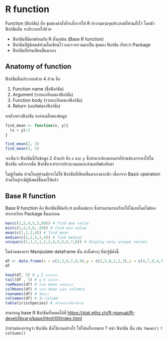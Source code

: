 # **R function**

Function (ฟังก์ชัน) คือ ชุดของคำสั่งที่จะสั่งการให้ R ทำงานตามจุดประสงค์ที่ท่านตั้งไว้ โดยตัวฟังก์ชันนั้น จะประกอบไปด้วย

-   ฟังก์ชันที่มีมาพร้อมกับ R ตั้งแต่ต้น (Base R function)
-   ฟังก์ชันที่ผู้นิพนธ์ท่านอื่นเขียนไว้ และรวบรวมมาเป็น ชุดของ ฟังก์ชัน เรียกว่า Package
-   ฟังก์ชันที่ท่านเขียนขึ้นมาเอง

## Anatomy of function

ฟังก์ชันนั้นประกอบด้วย 4 ส่วน คือ

1.  Function name (ชื่อฟังก์ชัน)
2.  Argument (รายละเอียดของฟังก์ชัน)
3.  Function body (รายละเอียดของฟังก์ชัน)
4.  Return (ผลลัพธ์ของฟังก์ชัน)

ยกตัวอย่างฟังก์ชัน หาค่าเฉลี่ยของข้อมูล

```r
find_mean <- function(x, y){
  (x + y)/2
}

find_mean(2, 3)
find_mean(3, 5)
```

จะเห็นว่า ฟังก์ชันนี้รับข้อมูล 2 ตัวแปร คือ `x` และ `y` ซึ่งท่านจะต้องแทนค่าที่ท่านต้องการลงไปใน ฟังก์ชัน หลังจากนั้น ฟังก์ชันจะทำการประมวลผลและส่งผลลัพธ์กลับมา

ในผู้เริ่มต้น ส่วนใหญ่ท่านมักจะไม่ใช้ ฟังก์ชันที่เขียนขึ้นมาเองมากนัก เนื่องจาก Basic operation ส่วนใหญ่จะมีผู้นิพนธ์ขึ้นมาให้แล้ว

## Base R function

Base R function คือ ฟังก์ชันที่ติดกับ `R` มาตั้งแต่แรก ซึ่งท่านสามารถเรียกใช้ได้เลยโดยไม่ต้องทำการเรียก Package ขึ้นมาก่อน

```r
max(c(1,2,4,5,5,68)) # find max value
min(c(1,4,5,6,-20)) # find min value
mean(c(1,2,3,4)) # find mean
median(c(1,2,5,3,4)) # find median
unique(c(1,1,1,1,2,2,4,5,5,6,7,8)) # display only unique values
```

ในส่วนของการ Manipulate dataframe นั้น คำสั่งต่างๆ ที่น่ารู้มีดังนี้

```r
df <- data.frame(x = c(3,3,6,7,8,9),y = c(2,5,8,1,2,3),z = c(4,7,9,4,7,8))
df

head(df, 5) # ดู 5 แถวแรก
tail(df , 5) # ดู 5 แถวล่าง
rowMeans(df) # หาค่า mean แต่ละแถว
colMeans(df) # หาค่า mean แต่ละ columns
rownames(df) # ชื่อแถว
colnames(df) # ชื่อ column
table(iris$Species) # สร้างตารางนับจำนวน
```

สามารถดู base R ฟังก์ชันทั้งหมดได้ที่ <https://stat.ethz.ch/R-manual/R-devel/library/base/html/00Index.html>

ถ้าท่านต้องการดูว่า ฟังก์ชัน นั้นใช้งานอย่างไร ให้ใส่เครื่องหมาย ? หน้า ฟังก์ชัน นั้น เช่น `?mean()` `?colSums()`
